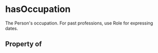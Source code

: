   

# hasOccupation

The Person's occupation. For past professions, use Role for expressing dates.

## Property of



